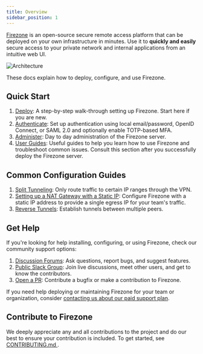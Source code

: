 ```yaml
---
title: Overview
sidebar_position: 1
---
```


[Firezone](https://firezone.dev) is an open-source secure remote access
platform that can be deployed on your own infrastructure in minutes.
Use it to **quickly and easily** secure access to
your private network and internal applications from an intuitive web UI.

![Architecture](https://user-images.githubusercontent.com/52545545/183804397-ae81ca4e-6972-41f9-80d4-b431a077119d.png)

These docs explain how to deploy, configure, and use Firezone.

## Quick Start

1. [Deploy](deploy): A step-by-step walk-through setting up Firezone.
  Start here if you are new.
1. [Authenticate](authenticate): Set up authentication using local
  email/password, OpenID Connect, or SAML 2.0 and optionally enable
  TOTP-based MFA.
1. [Administer](administer): Day to day administration of the Firezone
  server.
1. [User Guides](user-guides): Useful guides to help you learn how to use
  Firezone and troubleshoot common issues. Consult this section
   after you successfully deploy the Firezone server.

## Common Configuration Guides

1. [Split Tunneling](./user-guides/use-cases/split-tunnel):
  Only route traffic to certain IP ranges through the VPN.
1. [Setting up a NAT Gateway with a Static IP](./user-guides/use-cases/nat-gateway):
  Configure Firezone with a static IP address to provide
  a single egress IP for your team's traffic.
1. [Reverse Tunnels](./user-guides/use-cases/reverse-tunnel):
  Establish tunnels between multiple peers.

## Get Help

If you're looking for help installing, configuring, or using Firezone, check our
community support options:

1. [Discussion Forums](https://discourse.firez.one/): Ask questions, report
  bugs, and suggest features.
1. [Public Slack Group](https://join.slack.com/t/firezone-users/shared_invite/zt-111043zus-j1lP_jP5ohv52FhAayzT6w):
  Join live discussions, meet other users, and get to know the contributors.
1. [Open a PR](https://github.com/firezone/firezone/issues): Contribute a bugfix
  or make a contribution to Firezone.

If you need help deploying or maintaining Firezone for your team or organization, consider
[contacting us about our paid support plan](https://firezone.dev/contact/sales).

## Contribute to Firezone

We deeply appreciate any and all contributions to the project and do our best to
ensure your contribution is included. To get started, see [CONTRIBUTING.md
](https://github.com/firezone/firezone/blob/master/CONTRIBUTING.md).

<!-- Leaving these disabled until they're ready -->
<!-- <feedback /> -->
<!-- <newsletter /> -->
